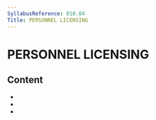 ```yaml
---
SyllabusReference: 010.04
Title: PERSONNEL LICENSING
---
```


# PERSONNEL LICENSING

## Content

- <Link href="010.04.01" />
- <Link href="010.04.02" />
- <Link href="010.04.03" />
